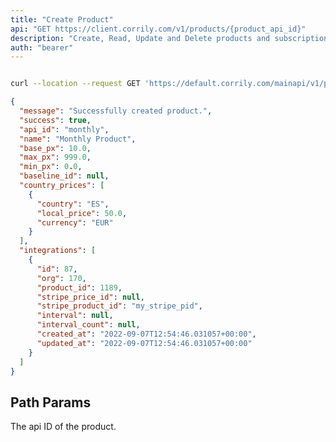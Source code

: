 ```yaml
---
title: "Create Product"
api: "GET https://client.corrily.com/v1/products/{product_api_id}"
description: "Create, Read, Update and Delete products and subscriptions in Corrily"
auth: "bearer"
---
```


<RequestExample>

```bash Response

curl --location --request GET 'https://default.corrily.com/mainapi/v1/products/monthly'
```

</RequestExample>

<ResponseExample>

```json Example
{
  "message": "Successfully created product.",
  "success": true,
  "api_id": "monthly",
  "name": "Monthly Product",
  "base_px": 10.0,
  "max_px": 999.0,
  "min_px": 0.0,
  "baseline_id": null,
  "country_prices": [
    {
      "country": "ES",
      "local_price": 50.0,
      "currency": "EUR"
    }
  ],
  "integrations": [
    {
      "id": 87,
      "org": 170,
      "product_id": 1189,
      "stripe_price_id": null,
      "stripe_product_id": "my_stripe_pid",
      "interval": null,
      "interval_count": null,
      "created_at": "2022-09-07T12:54:46.031057+00:00",
      "updated_at": "2022-09-07T12:54:46.031057+00:00"
    }
  ]
}
```

</ResponseExample>

## Path Params

<Param path="product_api_id" type="string" required>

The api ID of the product.

</Param>
